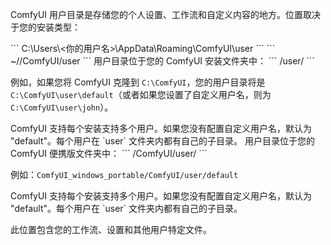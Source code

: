 ComfyUI 用户目录是存储您的个人设置、工作流和自定义内容的地方。位置取决于您的安装类型：

<AccordionGroup>

<Accordion title="桌面版Windows">
```
C:\Users\<你的用户名>\AppData\Roaming\ComfyUI\user
```
</Accordion>

<Accordion title="桌面版macOS">
```
~/<ComfyUI 安装路径>/ComfyUI/user
```
</Accordion>

<Accordion title="手动安装">
用户目录位于您的 ComfyUI 安装文件夹中：
```
<ComfyUI_安装路径>/user/
```

例如，如果您将 ComfyUI 克隆到 `C:\ComfyUI`，您的用户目录将是 `C:\ComfyUI\user\default`（或者如果您设置了自定义用户名，则为 `C:\ComfyUI\user\john`）。

<Note>
ComfyUI 支持每个安装支持多个用户。如果您没有配置自定义用户名，默认为 "default"。每个用户在 `user` 文件夹内都有自己的子目录。
</Note>

</Accordion>

<Accordion title="便携版">
用户目录位于您的 ComfyUI 便携版文件夹中：
```
<ComfyUI_windows_portable>/ComfyUI/user/
```

例如：`ComfyUI_windows_portable/ComfyUI/user/default`

<Note>
ComfyUI 支持每个安装支持多个用户。如果您没有配置自定义用户名，默认为 "default"。每个用户在 `user` 文件夹内都有自己的子目录。
</Note>
</Accordion>
</AccordionGroup>

此位置包含您的工作流、设置和其他用户特定文件。